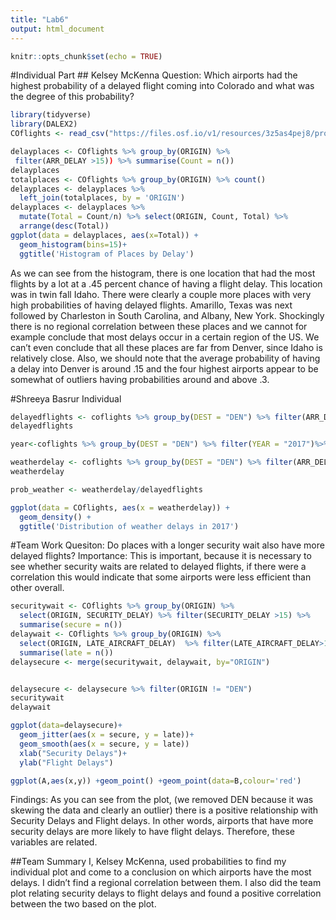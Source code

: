 ---
title: "Lab6"
output: html_document
---

```{r setup, include=FALSE}
knitr::opts_chunk$set(echo = TRUE)
```
#Individual Part
## Kelsey McKenna
Question: Which airports had the highest probability of a delayed flight coming into Colorado and what was the degree of this probability?
```{r}
library(tidyverse)
library(DALEX2)
COflights <- read_csv("https://files.osf.io/v1/resources/3z5as4pej8/providers/osfstorage/5a8ca28f57103100104584db")

delayplaces <- COflights %>% group_by(ORIGIN) %>%
 filter(ARR_DELAY >15)) %>% summarise(Count = n()) 
delayplaces
totalplaces <- COflights %>% group_by(ORIGIN) %>% count()
delayplaces <- delayplaces %>%
  left_join(totalplaces, by = 'ORIGIN')
delayplaces <- delayplaces %>%
  mutate(Total = Count/n) %>% select(ORIGIN, Count, Total) %>% 
  arrange(desc(Total)) 
ggplot(data = delayplaces, aes(x=Total)) +
  geom_histogram(bins=15)+
  ggtitle('Histogram of Places by Delay')

```
As we can see from the histogram, there is one location that had the most flights by a lot at a .45 percent chance of having a flight delay. This location was in twin fall Idaho. There were clearly a couple more places with very high probabilities of having delayed flights. Amarillo, Texas was next followed by Charleston in South Carolina, and Albany, New York. Shockingly there is no regional correlation between these places and we cannot for example conclude that most delays occur in a certain region of the US. We can't even conclude that all these places are far from Denver, since Idaho is relatively close. Also, we should note that the average probability of having a delay into Denver is around .15 and the four highest airports appear to be somewhat of outliers having probabilities around and above .3.

#Shreeya Basrur Individual
```{r}
delayedflights <- coflights %>% group_by(DEST = "DEN") %>% filter(ARR_DELAY>15) %>% filter(YEAR = "2017")%>% summarise(count = n())
delayedflights

year<-coflights %>% group_by(DEST = "DEN") %>% filter(YEAR = "2017")%>% summarise(count = n())

weatherdelay <- coflights %>% group_by(DEST = "DEN") %>% filter(ARR_DELAY>15) %>% filter(YEAR = "2017") %>%  filter(WEATHER_DELAY) %>%  summarise(count = n())
weatherdelay

prob_weather <- weatherdelay/delayedflights

ggplot(data = COflights, aes(x = weatherdelay)) +
  geom_density() + 
  ggtitle('Distribution of weather delays in 2017')
```

#Team Work
Quesiton: Do places with a longer security wait also have more delayed flights? 
Importance: This is important, because it is necessary to see whether security waits are related to delayed flights, if there were a correlation this would indicate that some airports were less efficient than other overall. 
```{r}
securitywait <- COflights %>% group_by(ORIGIN) %>% 
  select(ORIGIN, SECURITY_DELAY) %>% filter(SECURITY_DELAY >15) %>%
  summarise(secure = n())
delaywait <- COflights %>% group_by(ORIGIN) %>% 
  select(ORIGIN, LATE_AIRCRAFT_DELAY)  %>% filter(LATE_AIRCRAFT_DELAY>15) %>%
  summarise(late = n())
delaysecure <- merge(securitywait, delaywait, by="ORIGIN")


delaysecure <- delaysecure %>% filter(ORIGIN != "DEN")
securitywait
delaywait

ggplot(data=delaysecure)+
  geom_jitter(aes(x = secure, y = late))+
  geom_smooth(aes(x = secure, y = late))
  xlab("Security Delays")+
  ylab("Flight Delays")

ggplot(A,aes(x,y)) +geom_point() +geom_point(data=B,colour='red')
```
Findings: As you can see from the plot, (we removed DEN because it was skewing the data and clearly an outlier) there is a positive relationship with Security Delays and Flight delays. In other words, airports that have more security delays are more likely to have flight delays. Therefore, these variables are related. 

##Team Summary
I, Kelsey McKenna, used probabilities to find my individual plot and come to a conclusion on which airports have the most delays. I didn't find a regional correlation between them. I also did the team plot relating security delays to flight delays and found a positive correlation between the two based on the plot. 

